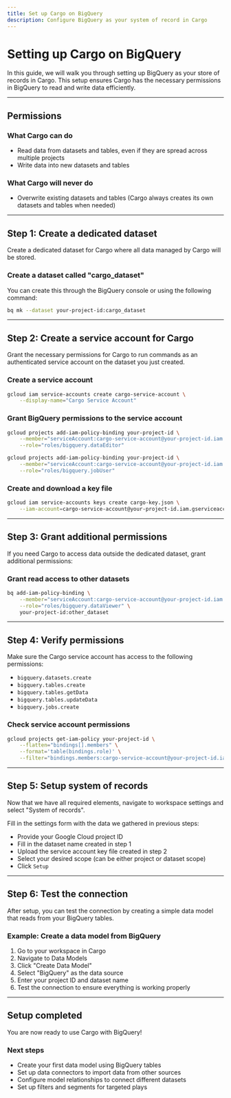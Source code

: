 ```yaml
---
title: Set up Cargo on BigQuery
description: Configure BigQuery as your system of record in Cargo
---
```


# Setting up Cargo on BigQuery

In this guide, we will walk you through setting up BigQuery as your store of records in Cargo. This setup ensures Cargo has the necessary permissions in BigQuery to read and write data efficiently.

---

## Permissions

### What Cargo can do

- Read data from datasets and tables, even if they are spread across multiple projects
- Write data into new datasets and tables

### What Cargo will never do

- Overwrite existing datasets and tables (Cargo always creates its own datasets and tables when needed)

---

## Step 1: Create a dedicated dataset

Create a dedicated dataset for Cargo where all data managed by Cargo will be stored.

### Create a dataset called "cargo_dataset"

You can create this through the BigQuery console or using the following command:

```bash
bq mk --dataset your-project-id:cargo_dataset
```

---

## Step 2: Create a service account for Cargo

Grant the necessary permissions for Cargo to run commands as an authenticated service account on the dataset you just created.

### Create a service account

```bash
gcloud iam service-accounts create cargo-service-account \
    --display-name="Cargo Service Account"
```

### Grant BigQuery permissions to the service account

```bash
gcloud projects add-iam-policy-binding your-project-id \
    --member="serviceAccount:cargo-service-account@your-project-id.iam.gserviceaccount.com" \
    --role="roles/bigquery.dataEditor"

gcloud projects add-iam-policy-binding your-project-id \
    --member="serviceAccount:cargo-service-account@your-project-id.iam.gserviceaccount.com" \
    --role="roles/bigquery.jobUser"
```

### Create and download a key file

```bash
gcloud iam service-accounts keys create cargo-key.json \
    --iam-account=cargo-service-account@your-project-id.iam.gserviceaccount.com
```

---

## Step 3: Grant additional permissions

If you need Cargo to access data outside the dedicated dataset, grant additional permissions:

### Grant read access to other datasets

```bash
bq add-iam-policy-binding \
    --member="serviceAccount:cargo-service-account@your-project-id.iam.gserviceaccount.com" \
    --role="roles/bigquery.dataViewer" \
    your-project-id:other_dataset
```

---

## Step 4: Verify permissions

Make sure the Cargo service account has access to the following permissions:
- `bigquery.datasets.create`
- `bigquery.tables.create`
- `bigquery.tables.getData`
- `bigquery.tables.updateData`
- `bigquery.jobs.create`

### Check service account permissions

```bash
gcloud projects get-iam-policy your-project-id \
    --flatten="bindings[].members" \
    --format='table(bindings.role)' \
    --filter="bindings.members:cargo-service-account@your-project-id.iam.gserviceaccount.com"
```

---

## Step 5: Setup system of records

Now that we have all required elements, navigate to workspace settings and select "System of records".

Fill in the settings form with the data we gathered in previous steps:

- Provide your Google Cloud project ID
- Fill in the dataset name created in step 1
- Upload the service account key file created in step 2
- Select your desired scope (can be either project or dataset scope)
- Click `Setup`

---

## Step 6: Test the connection

After setup, you can test the connection by creating a simple data model that reads from your BigQuery tables.

### Example: Create a data model from BigQuery

1. Go to your workspace in Cargo
2. Navigate to Data Models
3. Click "Create Data Model"
4. Select "BigQuery" as the data source
5. Enter your project ID and dataset name
6. Test the connection to ensure everything is working properly

---

## Setup completed

You are now ready to use Cargo with BigQuery!

### Next steps

- Create your first data model using BigQuery tables
- Set up data connectors to import data from other sources
- Configure model relationships to connect different datasets
- Set up filters and segments for targeted plays 